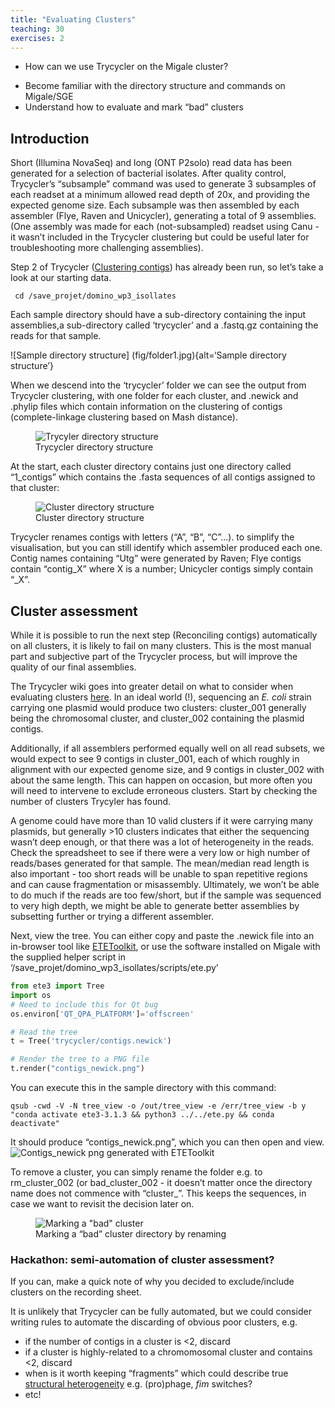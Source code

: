 ```yaml
---
title: "Evaluating Clusters"
teaching: 30
exercises: 2
---
```


:::::::::::::::::::::::::::::::::::::: questions 

- How can we use Trycycler on the Migale cluster?

::::::::::::::::::::::::::::::::::::::::::::::::

::::::::::::::::::::::::::::::::::::: objectives

- Become familiar with the directory structure and commands on Migale/SGE
- Understand how to evaluate and mark "bad" clusters

::::::::::::::::::::::::::::::::::::::::::::::::

## Introduction

Short (Illumina NovaSeq) and long (ONT P2solo) read data has been generated for a selection of bacterial isolates. After quality control, Trycycler's "subsample" command was used to generate 3 subsamples of each readset at a minimum allowed read depth of 20x, and providing the expected genome size. Each subsample was then assembled by each assembler (Flye, Raven and Unicycler), generating a total of 9 assemblies. (One assembly was made for each (not-subsampled) readset using Canu - it wasn't included in the Trycycler clustering but could be useful later for troubleshooting more challenging assemblies).

Step 2 of Trycycler ([Clustering contigs](https://github.com/rrwick/Trycycler/wiki/Clustering-contigs)) has already been run, so let's take a look at our starting data.

```
 cd /save_projet/domino_wp3_isollates
```
Each sample directory should have a sub-directory containing the input assemblies,a sub-directory called 'trycycler' and a .fastq.gz containing the reads for that sample.

![Sample directory structure] (fig/folder1.jpg){alt='Sample directory structure'}

When we descend into the 'trycycler' folder we can see the output from Trycycler clustering, with one folder for each cluster, and .newick and .phylip files which contain information on the clustering of contigs (complete-linkage clustering based on Mash distance).

![Trycycler directory structure](fig/folder2.jpg){alt='Trycyler directory structure'}

At the start, each cluster directory contains just one directory called "1_contigs" which contains the .fasta sequences of all contigs assigned to that cluster:

![Cluster directory structure](fig/folder3.jpg){alt='Cluster directory structure'}

::: callout
Trycycler renames contigs with letters ("A", "B", "C"...). to simplify the visualisation, but you can still identify which assembler produced each one. Contig names containing "Utg" were generated by Raven; Flye contigs contain "contig_X" where X is a number; Unicycler contigs simply contain "_X". 
:::

## Cluster assessment

While it is possible to run the next step (Reconciling contigs) automatically on all clusters, it is likely to fail on many clusters. This is the most manual part and subjective part of the Trycycler process, but will improve the quality of our final assemblies. 

The Trycycler wiki goes into greater detail on what to consider when evaluating clusters [here](https://github.com/rrwick/Trycycler/wiki/Clustering-contigs#choose-your-clusters). In an ideal world (!), sequencing an *E. coli* strain carrying one plasmid would produce two clusters: cluster_001 generally being the chromosomal cluster, and cluster_002 containing the plasmid contigs. 

Additionally, if all assemblers performed equally well on all read subsets, we would expect to see 9 contigs in cluster_001, each of which roughly in alignment with our expected genome size, and 9 contigs in cluster_002 with about the same length. This can happen on occasion, but more often you will need to intervene to exclude erroneous clusters. Start by checking the number of clusters Trycyler has found. 

A genome could have more than 10 valid clusters if it were carrying many plasmids, but generally >10 clusters indicates that either the sequencing wasn't deep enough, or that there was a lot of heterogeneity in the reads. Check the spreadsheet to see if there were a very low or high number of reads/bases generated for that sample. The mean/median read length is also important - too short reads will be unable to span repetitive regions and can cause fragmentation or misassembly. Ultimately, we won't be able to do much if the reads are too few/short, but if the sample was sequenced to very high depth, we might be able to generate better assemblies by subsetting further or trying a different assembler.

Next, view the tree. You can either copy and paste the .newick file into an in-browser tool like [ETEToolkit](http://etetoolkit.org/treeview/), or use the software installed on Migale with the supplied helper script in '/save_projet/domino_wp3_isollates/scripts/ete.py'
```python
from ete3 import Tree
import os
# Need to include this for Qt bug
os.environ['QT_QPA_PLATFORM']='offscreen'

# Read the tree
t = Tree('trycycler/contigs.newick')

# Render the tree to a PNG file
t.render("contigs_newick.png")
```
You can execute this in the sample directory with this command:
```
qsub -cwd -V -N tree_view -o /out/tree_view -e /err/tree_view -b y "conda activate ete3-3.1.3 && python3 ../../ete.py && conda deactivate"
```
It should produce "contigs_newick.png", which you can then open and view. 
![Contigs_newick png generated with ETEToolkit](fig/contigs_newick.png){alt='Contigs_newick png generated with ETEToolkit'}

To remove a cluster, you can simply rename the folder e.g. to rm_cluster_002 (or bad_cluster_002 - it doesn't matter once the directory name does not commence with "cluster_". This keeps the sequences, in case we want to revisit the decision later on.

![Marking a "bad" cluster directory by renaming](fig/folder4.jpg){alt='Marking a "bad" cluster'}

:::::::::::::::::::::::::::::::::::::::::: spoiler

### Hackathon: semi-automation of cluster assessment?

If you can, make a quick note of why you decided to exclude/include clusters on the recording sheet.

It is unlikely that Trycycler can be fully automated, but we could consider writing rules to automate the discarding of obvious poor clusters, e.g.

* if the number of contigs in a cluster is <2, discard
* if a cluster is highly-related to a chromomosomal cluster and contains <2, discard
* when is it worth keeping "fragments" which could describe true [structural heterogeneity](https://www.ncbi.nlm.nih.gov/pmc/articles/PMC9980784/) e.g. (pro)phage, *fim* switches?
* etc!

:::::::::::::::::::::::::::::::::::::::::::::::

[r-markdown]: https://rmarkdown.rstudio.com/
